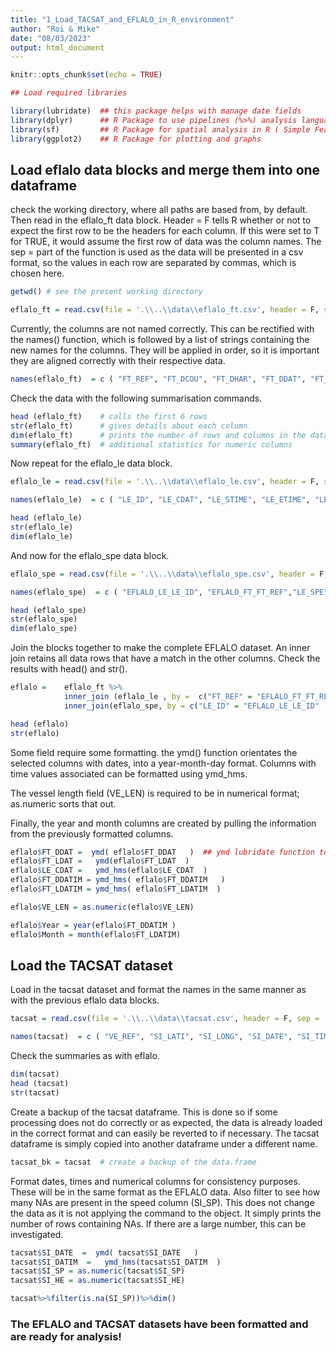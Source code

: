 ```yaml
---
title: "1_Load_TACSAT_and_EFLALO_in_R_environment"
author: "Roi & Mike"
date: "08/03/2023"
output: html_document
---
```


```r
knitr::opts_chunk$set(echo = TRUE)

## Load required libraries

library(lubridate)  ## this package helps with manage date fields 
library(dplyr)      ## R Package to use pipelines (%>%) analysis language 
library(sf)         ## R Package for spatial analysis in R ( Simple Features )
library(ggplot2)    ## R Package for plotting and graphs
```



## Load eflalo data blocks and merge them into one dataframe

check the working directory, where all paths are based from, by default. Then read in the eflalo_ft data block. Header = F tells R whether or not to expect the first row to be the headers for each column. If this were set to T for TRUE, it would assume the first row of data was the column names. The sep = part of the function is used as the data will be presented in a csv format, so the values in each row are separated by commas, which is chosen here.

```r
getwd() # see the present working directory

eflalo_ft = read.csv(file = '.\\..\\data\\eflalo_ft.csv', header = F, sep = ','  , fileEncoding = 'UTF-8-BOM')
```

Currently, the columns are not named correctly. This can be rectified with the names() function, which is followed by a list of strings containing the new names for the columns. They will be applied in order, so it is important they are aligned correctly with their respective data.

```r
names(eflalo_ft)  = c ( "FT_REF", "FT_DCOU", "FT_DHAR", "FT_DDAT", "FT_DTIME", "FT_DDATIM", "FT_LCOU", "FT_LHAR", "FT_LDAT", "FT_LTIME", "FT_LDATIM", "VE_REF", "VE_FLT", "VE_COU","VE_FA", "VE_LEN", "VE_KW", "VE_TON", "FT_YEAR")
```

Check the data with the following summarisation commands.

```r
head (eflalo_ft)    # calls the first 6 rows
str(eflalo_ft)      # gives details about each column
dim(eflalo_ft)      # prints the number of rows and columns in the dataframe
summary(eflalo_ft)  # additional statistics for numeric columns
```

Now repeat for the eflalo_le data block.

```r
eflalo_le = read.csv(file = '.\\..\\data\\eflalo_le.csv', header = F, sep = ','  , fileEncoding = 'UTF-8-BOM')

names(eflalo_le)  = c ( "LE_ID", "LE_CDAT", "LE_STIME", "LE_ETIME", "LE_SLAT", "LE_SLON", "LE_ELAT", "LE_ELON", "LE_GEAR", "LE_MSZ", "LE_RECT", "LE_DIV", "LE_MET", "EFLALO_FT_FT_REF")

head (eflalo_le)
str(eflalo_le)
dim(eflalo_le)
```

And now for the eflalo_spe data block.

```r
eflalo_spe = read.csv(file = '.\\..\\data\\eflalo_spe.csv', header = F, sep = ','  , fileEncoding = 'UTF-8-BOM')

names(eflalo_spe)  = c ( "EFLALO_LE_LE_ID", "EFLALO_FT_FT_REF","LE_SPE", "LE_KG", "LE_VALUE"  )

head (eflalo_spe)
str(eflalo_spe)
dim(eflalo_spe)
```

Join the blocks together to make the complete EFLALO dataset. An inner join retains all data rows that have a match in the other columns. Check the results with head() and str().

```r
eflalo =    eflalo_ft %>%
            inner_join (eflalo_le , by =  c("FT_REF" = "EFLALO_FT_FT_REF")) %>%
            inner_join(eflalo_spe, by = c("LE_ID" = "EFLALO_LE_LE_ID"   ))

head (eflalo)
str(eflalo)
```

Some field require some formatting. the ymd() function orientates the selected columns with dates, into a year-month-day format. Columns with time values associated can be formatted using ymd_hms.

The vessel length field (VE_LEN) is required to be in numerical format; as.numeric sorts that out.

Finally, the year and month columns are created by pulling the information from the previously formatted columns.

```r
eflalo$FT_DDAT =  ymd( eflalo$FT_DDAT   )  ## ymd lubridate function to CAST date into Year Mond Day date format
eflalo$FT_LDAT =   ymd(eflalo$FT_LDAT  ) 
eflalo$LE_CDAT =   ymd_hms(eflalo$LE_CDAT  ) 
eflalo$FT_DDATIM = ymd_hms( eflalo$FT_DDATIM   ) 
eflalo$FT_LDATIM = ymd_hms( eflalo$FT_LDATIM  ) 

eflalo$VE_LEN = as.numeric(eflalo$VE_LEN)

eflalo$Year = year(eflalo$FT_DDATIM )
eflalo$Month = month(eflalo$FT_LDATIM)
```


## Load the TACSAT dataset

Load in the tacsat dataset and format the names in the same manner as with the previous eflalo data blocks.

```r
tacsat = read.csv(file = '.\\..\\data\\tacsat.csv', header = F, sep = ','  , fileEncoding = 'UTF-8-BOM')

names(tacsat)  = c ( "VE_REF", "SI_LATI", "SI_LONG", "SI_DATE", "SI_TIME", "SI_DATIM", "SI_SP", "SI_HE", "SI_HARB", "SI_STATE", "SI_FT", "INTV", "SI_YEAR" )
```

Check the summaries as with eflalo.

```r
dim(tacsat)
head (tacsat)
str(tacsat)
```

Create a backup of the tacsat dataframe. This is done so if some processing does not do correctly or as expected, the data is already loaded in the correct format and can easily be reverted to if necessary. The tacsat dataframe is simply copied into another dataframe under a different name.

```r
tacsat_bk = tacsat  # create a backup of the data.frame
```

Format dates, times and numerical columns for consistency purposes. These will be in the same format as the EFLALO data. Also filter to see how many NAs are present in the speed column (SI_SP). This does not change the data as it is not applying the command to the object. It simply prints the number of rows containing NAs. If there are a large number, this can be investigated.

```r
tacsat$SI_DATE  =  ymd( tacsat$SI_DATE   )  
tacsat$SI_DATIM  =   ymd_hms(tacsat$SI_DATIM  ) 
tacsat$SI_SP = as.numeric(tacsat$SI_SP)
tacsat$SI_HE = as.numeric(tacsat$SI_HE)

tacsat%>%filter(is.na(SI_SP))%>%dim()
```

### The EFLALO and TACSAT datasets have been formatted and are ready for analysis!